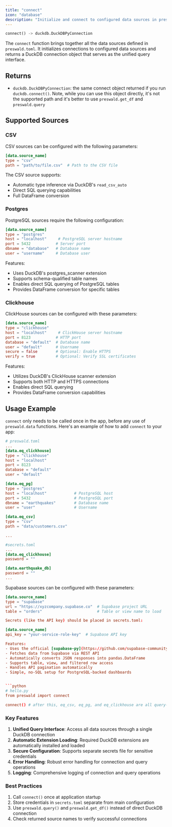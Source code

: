 ```yaml
---
title: "connect"
icon: "database"
description: "Initialize and connect to configured data sources in preswald.toml"
---
```


```python
connect() -> duckdb.DuckDBPyConnection
```

The `connect` function brings together all the data sources defined in `preswald.toml`. It initializes connections to configured data sources and returns a DuckDB connection object that serves as the unified query interface.

## Returns

- `duckdb.DuckDBPyConnection`: the same connect object returned if you run `duckdb.connect()`. Note, while you can use this object directly, it's not the supported path and it's better to use `preswald.get_df` and `preswald.query`

## Supported Sources

### CSV

CSV sources can be configured with the following parameters:

```toml
[data.source_name]
type = "csv"
path = "path/to/file.csv"  # Path to the CSV file
```

The CSV source supports:
- Automatic type inference via DuckDB's `read_csv_auto`
- Direct SQL querying capabilities
- Full DataFrame conversion

### Postgres

PostgreSQL sources require the following configuration:

```toml
[data.source_name]
type = "postgres"
host = "localhost"     # PostgreSQL server hostname
port = 5432           # Server port
dbname = "database"   # Database name
user = "username"     # Database user
```

Features:
- Uses DuckDB's postgres_scanner extension
- Supports schema-qualified table names
- Enables direct SQL querying of PostgreSQL tables
- Provides DataFrame conversion for specific tables

### Clickhouse

ClickHouse sources can be configured with these parameters:

```toml
[data.source_name]
type = "clickhouse"
host = "localhost"     # ClickHouse server hostname
port = 8123           # HTTP port
database = "default"  # Database name
user = "default"      # Username
secure = false        # Optional: Enable HTTPS
verify = true         # Optional: Verify SSL certificates
```

Features:
- Utilizes DuckDB's ClickHouse scanner extension
- Supports both HTTP and HTTPS connections
- Enables direct SQL querying
- Provides DataFrame conversion capabilities

## Usage Example

`connect` only needs to be called once in the app, before any use of `preswald.data` functions. Here's an example of how to add `connect` to your app:

```toml
# preswald.toml
...
[data.eq_clickhouse]
type = "clickhouse"
host = "localhost"
port = 8123
database = "default"
user = "default"

[data.eq_pg]
type = "postgres"
host = "localhost"            # PostgreSQL host
port = 5432                   # PostgreSQL port
dbname = "earthquakes"        # Database name
user = "user"                 # Username

[data.eq_csv]
type = "csv"
path = "data/customers.csv"

...

#secrets.toml
...
[data.eq_clickhouse]
password = ""

[data.earthquake_db]
password = ""
...
```

Supabase sources can be configured with these parameters:

```toml
[data.source_name]
type = "supabase"
url = "https://xyzcompany.supabase.co"  # Supabase project URL
table = "orders"                        # Table or view name to load

Secrets (like the API key) should be placed in secrets.toml:

[data.source_name]
api_key = "your-service-role-key"  # Supabase API key

Features:
- Uses the official [supabase-py](https://github.com/supabase-community/supabase-py) client
- Fetches data from Supabase via REST API
- Automatically converts JSON responses into pandas.DataFrame
- Supports table, view, and filtered row access
- Handles API pagination automatically
- Simple, no-SQL setup for PostgreSQL-backed dashboards


```python
# hello.py
from preswald import connect

connect() # after this, eq_csv, eq_pg, and eq_clickhouse are all query-able data sources available with other preswald.data functions
```

### Key Features

1. **Unified Query Interface**: Access all data sources through a single DuckDB connection
2. **Automatic Extension Loading**: Required DuckDB extensions are automatically installed and loaded
3. **Secure Configuration**: Supports separate secrets file for sensitive credentials
4. **Error Handling**: Robust error handling for connection and query operations
5. **Logging**: Comprehensive logging of connection and query operations

### Best Practices

1. Call `connect()` once at application startup
2. Store credentials in `secrets.toml` separate from main configuration
3. Use `preswald.query()` and `preswald.get_df()` instead of direct DuckDB connection
4. Check returned source names to verify successful connections